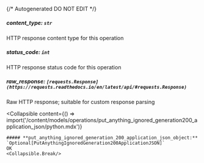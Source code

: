 {/* Autogenerated DO NOT EDIT  */}

##### **content_type:** `str`
HTTP response content type for this operation

##### **status_code:** `int`
HTTP response status code for this operation

##### **raw_response:** `[requests.Response](https://requests.readthedocs.io/en/latest/api/#requests.Response)`
Raw HTTP response; suitable for custom response parsing

<Collapsible
    content={() => import('/content/models/operations/put_anything_ignored_generation200_application_json/python.mdx')}
>
    ##### **put_anything_ignored_generation_200_application_json_object:** `Optional[PutAnythingIgnoredGeneration200ApplicationJSON]`
    OK
    <Collapsible.Break/>
</Collapsible>

